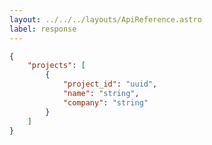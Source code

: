 ---
layout: ../../../layouts/ApiReference.astro
label: response
---

```json
{
	"projects": [
		{
			"project_id": "uuid",
			"name": "string",
			"company": "string"
		}
	]
}
```
